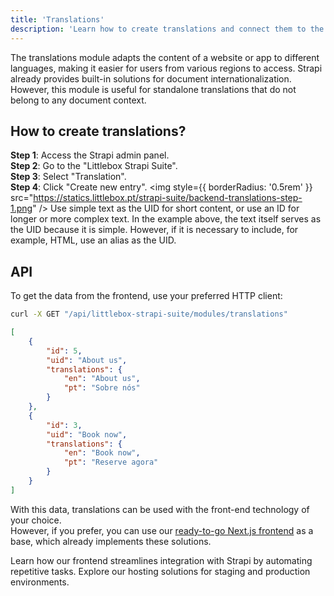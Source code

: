 ```yaml
---
title: 'Translations'
description: 'Learn how to create translations and connect them to the frontend using the API'
---
```


The translations module adapts the content of a website or app to different languages, making it easier for users 
from various regions to access. Strapi already provides built-in solutions for document internationalization. However, 
this module is useful for standalone translations that do not belong to any document context.

## How to create translations?
**Step 1**: Access the Strapi admin panel.\
**Step 2**: Go to the "Littlebox Strapi Suite".\
**Step 3**: Select "Translation".\
**Step 4**: Click "Create new entry".
<img
  style={{ borderRadius: '0.5rem' }}
  src="https://statics.littlebox.pt/strapi-suite/backend-translations-step-1.png"
/>
<Note>
Use simple text as the UID for short content, or use an ID for longer or more complex text. In the example above, the text itself serves as the UID because it is simple. However, if it is necessary to include, for example, HTML, use an alias as the UID.
</Note>

## API
To get the data from the frontend, use your preferred HTTP client:
```bash
curl -X GET "/api/littlebox-strapi-suite/modules/translations"
```
```json
[
    {
        "id": 5,
        "uid": "About us",
        "translations": {
            "en": "About us",
            "pt": "Sobre nós"
        }
    },
    {
        "id": 3,
        "uid": "Book now",
        "translations": {
            "en": "Book now",
            "pt": "Reserve agora"
        }
    }
]
```

With this data, translations can be used with the front-end technology of your choice.\
However, if you prefer, you can use our [ready-to-go Next.js frontend](/frontend/introduction) as a base, which already implements these solutions.

<CardGroup cols={2}>
  <Card
    title="Frontend"
    icon="code"
    href="/frontend/introduction"
  >
    Learn how our frontend streamlines integration with Strapi by automating repetitive tasks.
  </Card>
  <Card
    title="Hosting"
    icon="code"
    href="/hosting/plans"
  >
    Explore our hosting solutions for staging and production environments.
  </Card>
</CardGroup>